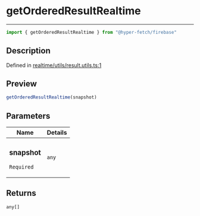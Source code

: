 

# getOrderedResultRealtime

<div class="api-docs__separator" data-reactroot="">

---

</div><div class="api-docs__import" data-reactroot="">

```ts
import { getOrderedResultRealtime } from "@hyper-fetch/firebase"
```

</div><div class="api-docs__section">

## Description

</div><div class="api-docs__description"><span class="api-docs__do-not-parse">



</span></div><p class="api-docs__definition">

Defined in [realtime/utils/result.utils.ts:1](https://github.com/BetterTyped/hyper-fetch/blob/cc329b91/packages/adapter-firebase/src/realtime/utils/result.utils.ts#L1)

</p><div class="api-docs__section">

## Preview

</div><div class="api-docs__preview fn">

```ts
getOrderedResultRealtime(snapshot)
```

</div><div class="api-docs__section">

## Parameters

</div><div class="api-docs__parameters"><table><thead><tr><th>Name</th><th>Details</th></tr></thead><tbody><tr param-data="snapshot"><td class="api-docs__param-name required">

### snapshot 

`Required`

</td><td class="api-docs__param-type">

`any`

</td></tr></tbody></table></div><div class="api-docs__section">

## Returns

</div><div class="api-docs__returns">

```ts
any[]
```

</div>